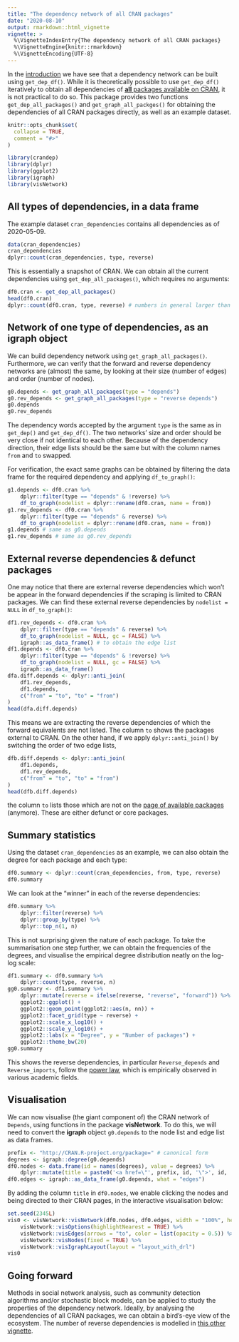 ```yaml
---
title: "The dependency network of all CRAN packages"
date: "2020-08-10"
output: rmarkdown::html_vignette
vignette: >
  %\VignetteIndexEntry{The dependency network of all CRAN packages}
  %\VignetteEngine{knitr::rmarkdown}
  %\VignetteEncoding{UTF-8}
---
```


In the [introduction](introduction.html) we have see that a dependency network can be built using `get_dep_df()`. While it is theoretically possible to use `get_dep_df()` iteratively to obtain all dependencies of [**all** packages available on CRAN](https://cran.r-project.org/web/packages/available_packages_by_name.html), it is not practical to do so. This package provides two functions `get_dep_all_packages()` and `get_graph_all_packges()` for obtaining the dependencies of all CRAN packages directly, as well as an example dataset.

```r
knitr::opts_chunk$set(
  collapse = TRUE,
  comment = "#>"
)
```

```r
library(crandep)
library(dplyr)
library(ggplot2)
library(igraph)
library(visNetwork)
```





## All types of dependencies, in a data frame
The example dataset `cran_dependencies` contains all dependencies as of 2020-05-09.
```r
data(cran_dependencies)
cran_dependencies
dplyr::count(cran_dependencies, type, reverse)
```

This is essentially a snapshot of CRAN. We can obtain all the current dependencies using `get_dep_all_packages()`, which requires no arguments:
```r
df0.cran <- get_dep_all_packages()
head(df0.cran)
dplyr::count(df0.cran, type, reverse) # numbers in general larger than above
```





## Network of one type of dependencies, as an igraph object
We can build dependency network using `get_graph_all_packages()`. Furthermore, we can verify that the forward and reverse dependency networks are (almost) the same, by looking at their size (number of edges) and order (number of nodes).
```r
g0.depends <- get_graph_all_packages(type = "depends")
g0.rev_depends <- get_graph_all_packages(type = "reverse depends")
g0.depends
g0.rev_depends
```
The dependency words accepted by the argument `type` is the same as in `get_dep()` and `get_dep_df()`. The two networks' size and order should be very close if not identical to each other. Because of the dependency direction, their edge lists should be the same but with the column names `from` and `to` swapped.

For verification, the exact same graphs can be obtained by filtering the data frame for the required dependency and applying `df_to_graph()`:
```r
g1.depends <- df0.cran %>%
    dplyr::filter(type == "depends" & !reverse) %>%
    df_to_graph(nodelist = dplyr::rename(df0.cran, name = from))
g1.rev_depends <- df0.cran %>%
    dplyr::filter(type == "depends" & reverse) %>%
    df_to_graph(nodelist = dplyr::rename(df0.cran, name = from))
g1.depends # same as g0.depends
g1.rev_depends # same as g0.rev_depends
```





## External reverse dependencies & defunct packages
One may notice that there are external reverse dependencies which won't be appear in the forward dependencies if the scraping is limited to CRAN packages. We can find these external reverse dependencies by `nodelist = NULL` in `df_to_graph()`:
```r
df1.rev_depends <- df0.cran %>%
    dplyr::filter(type == "depends" & reverse) %>%
    df_to_graph(nodelist = NULL, gc = FALSE) %>%
    igraph::as_data_frame() # to obtain the edge list
df1.depends <- df0.cran %>%
    dplyr::filter(type == "depends" & !reverse) %>%
    df_to_graph(nodelist = NULL, gc = FALSE) %>%
    igraph::as_data_frame()
dfa.diff.depends <- dplyr::anti_join(
    df1.rev_depends,
    df1.depends,
    c("from" = "to", "to" = "from")
)
head(dfa.diff.depends)
```
This means we are extracting the reverse dependencies of which the forward equivalents are not listed. The column `to` shows the packages external to CRAN. On the other hand, if we apply `dplyr::anti_join()` by switching the order of two edge lists,
```r
dfb.diff.depends <- dplyr::anti_join(
    df1.depends,
    df1.rev_depends,
    c("from" = "to", "to" = "from")
)
head(dfb.diff.depends)
```
the column `to` lists those which are not on the [page of available packages](https://cran.r-project.org/web/packages/available_packages_by_name.html) (anymore). These are either defunct or core packages.





## Summary statistics
Using the dataset `cran_dependencies` as an example, we can also obtain the degree for each package and each type:
```r
df0.summary <- dplyr::count(cran_dependencies, from, type, reverse)
df0.summary
```
We can look at the "winner" in each of the reverse dependencies:
```r
df0.summary %>%
    dplyr::filter(reverse) %>%
    dplyr::group_by(type) %>%
    dplyr::top_n(1, n)
```
This is not surprising given the nature of each package. To take the summarisation one step further, we can obtain the frequencies of the degrees, and visualise the empirical degree distribution neatly on the log-log scale:
```r
df1.summary <- df0.summary %>%
    dplyr::count(type, reverse, n)
gg0.summary <- df1.summary %>%
    dplyr::mutate(reverse = ifelse(reverse, "reverse", "forward")) %>%
    ggplot2::ggplot() +
    ggplot2::geom_point(ggplot2::aes(n, nn)) +
    ggplot2::facet_grid(type ~ reverse) +
    ggplot2::scale_x_log10() +
    ggplot2::scale_y_log10() +
    ggplot2::labs(x = "Degree", y = "Number of packages") +
    ggplot2::theme_bw(20)
gg0.summary
```
This shows the reverse dependencies, in particular `Reverse_depends` and `Reverse_imports`, follow the [power law](https://en.wikipedia.org/wiki/Power-law), which is empirically observed in various academic fields.





## Visualisation
We can now visualise (the giant component of) the CRAN network of `Depends`, using functions in the package **visNetwork**. To do this, we will need to convert the **igraph** object `g0.depends` to the node list and edge list as data frames.

```r
prefix <- "http://CRAN.R-project.org/package=" # canonical form
degrees <- igraph::degree(g0.depends)
df0.nodes <- data.frame(id = names(degrees), value = degrees) %>%
    dplyr::mutate(title = paste0('<a href=\"', prefix, id, '\">', id, '</a>'))
df0.edges <- igraph::as_data_frame(g0.depends, what = "edges")
```

By adding the column `title` in `df0.nodes`, we enable clicking the nodes and being directed to their CRAN pages, in the interactive visualisation below:

```r
set.seed(2345L)
vis0 <- visNetwork::visNetwork(df0.nodes, df0.edges, width = "100%", height = "720px") %>%
    visNetwork::visOptions(highlightNearest = TRUE) %>%
	visNetwork::visEdges(arrows = "to", color = list(opacity = 0.5)) %>%
	visNetwork::visNodes(fixed = TRUE) %>%
	visNetwork::visIgraphLayout(layout = "layout_with_drl")
vis0
```





## Going forward
Methods in social network analysis, such as community detection algorithms and/or stochastic block models, can be applied to study the properties of the dependency network. Ideally, by analysing the dependencies of all CRAN packages, we can obtain a bird's-eye view of the ecosystem. The number of reverse dependencies is modelled in [this other vignette](degree.html).